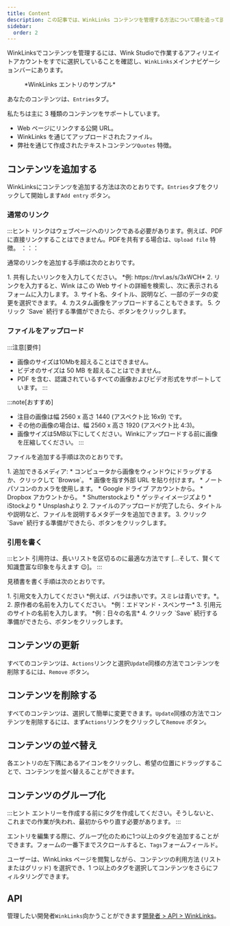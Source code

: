 ```yaml
---
title: Content
description: この記事では、WinkLinks コンテンツを管理する方法について順を追って説明します。
sidebar:
  order: 2
---
```


WinkLinksでコンテンツを管理するには、Wink Studioで作業するアフィリエイトアカウントをすでに選択していることを確認し、`WinkLinks`メインナビゲーションバーにあります。

<figure>
  <CloudinaryImage width="350" height="561" resize="scale" quality="best" alt="WinkLinksエントリー" src="academy/winklinks-entry" errorImage="noimage_opaque_nyrtl0.png" />

  <figcaption>*WinkLinks エントリのサンプル*</figcaption>
</figure>


あなたのコンテンツは、`Entries`タブ。

私たちは主に 3 種類のコンテンツをサポートしています。

* Web ページにリンクする公開 URL。
* WinkLinks を通じてアップロードされたファイル。
* 弊社を通じて作成されたテキストコンテンツ`Quotes` 特徴。

## コンテンツを追加する

WinkLinksにコンテンツを追加する方法は次のとおりです。`Entries`タブをクリックして開始します`Add entry` ボタン。

### 通常のリンク

:::ヒント
リンクはウェブページへのリンクである必要があります。例えば、PDFに直接リンクすることはできません。PDFを共有する場合は、`Upload file` 特徴。
：：：

通常のリンクを追加する手順は次のとおりです。

<Steps>
  1. 共有したいリンクを入力してください。 *例: https://trvl.as/s/3xWCH*
  2. リンクを入力すると、Wink はこの Web サイトの詳細を検索し、次に表示されるフォームに入力します。
  3. サイト名、タイトル、説明など、一部のデータの変更を選択できます。
  4. カスタム画像をアップロードすることもできます。
  5. クリック `Save` 続行する準備ができたら、ボタンをクリックします。
</Steps>


### ファイルをアップロード

:::注意\[要件]

* 画像のサイズは10Mbを超えることはできません。
* ビデオのサイズは 50 MB を超えることはできません。
* PDF を含む、認識されているすべての画像およびビデオ形式をサポートしています。
  :::

:::note\[おすすめ]

* 注目の画像は幅 2560 x 高さ 1440 (アスペクト比 16x9) です。
* その他の画像の場合は、幅 2560 x 高さ 1920 (アスペクト比 4:3)。
* 画像サイズは5MB以下にしてください。Winkにアップロードする前に画像を圧縮してください。
  :::

ファイルを追加する手順は次のとおりです。

<Steps>
  1. 追加できるメディア:
     * コンピュータから画像をウィンドウにドラッグするか、クリックして `Browse`。
     * 画像を指す外部 URL を貼り付けます。
     * ノートパソコンのカメラを使用します。
     * Google ドライブ アカウントから。
     * Dropbox アカウントから。
     * Shutterstockより
     * ゲッティイメージズより
     * iStockより
     * Unsplashより
  2. ファイルのアップロードが完了したら、タイトルや説明など、ファイルを説明するメタデータを追加できます。
  3. クリック `Save` 続行する準備ができたら、ボタンをクリックします。
</Steps>


### 引用を書く

:::ヒント
引用符は、長いリストを区切るのに最適な方法です \[...そして、賢くて知識豊富な印象を与えます 😉]。
:::

見積書を書く手順は次のとおりです。

<Steps>
  1. 引用文を入力してください *例えば、バラは赤いです。スミレは青いです。*。
  2. 原作者の名前を入力してください。 *例：エドマンド・スペンサー*
  3. 引用元のサイトの名前を入力します。 *例：日々の名言*
  4. クリック `Save` 続行する準備ができたら、ボタンをクリックします。
</Steps>


## コンテンツの更新

すべてのコンテンツは、`Actions`リンクと選択`Update`同様の方法でコンテンツを削除するには、`Remove` ボタン。

## コンテンツを削除する

すべてのコンテンツは、選択して簡単に変更できます。`Update`同様の方法でコンテンツを削除するには、まず`Actions`リンクをクリックして`Remove` ボタン。

## コンテンツの並べ替え

各エントリの左下隅にあるアイコンをクリックし、希望の位置にドラッグすることで、コンテンツを並べ替えることができます。

## コンテンツのグループ化

:::ヒント
エントリーを作成する前にタグを作成してください。そうしないと、これまでの作業が失われ、最初からやり直す必要があります。
:::

エントリを編集する際に、グループ化のために1つ以上のタグを追加することができます。フォームの一番下までスクロールすると、`Tags`フォームフィールド。

ユーザーは、WinkLinks ページを閲覧しながら、コンテンツの利用方法 (リストまたはグリッド) を選択でき、1 つ以上のタグを選択してコンテンツをさらにフィルタリングできます。

## API

管理したい開発者`WinkLinks`向かうことができます[開発者 > API > WinkLinks](/developers/apis/#winklinks-api)。

